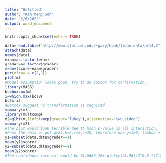 ---
title: "Untitled"
author: "Kah Meng Soh"
date: "2/6/2022"
output: word_document
---

```{r setup, include=FALSE}
knitr::opts_chunk$set(echo = TRUE)
```
```{r fig.height=7.5,fig.width=7.5}
data=read.table("http://www.stat.umn.edu/~gary/book/fcdae.data/pr14.3",header=TRUE)
attach(data)
names(data)
exam=as.factor(exam)
grader=as.factor(grader)
m=aov(score~exam+grader)
par(mfrow = c(2,2))
plot(m)
#Model assumption looks good, try to do boxcox for confirmation.
library(MASS)
bc=boxcox(m)
i=which.max(bc$y)
bc$x[i]
#Boxcox suggest no transformation is required
summary(m)
library(multcomp)
m2=glht(m,linfct=mcp(grader='Tukey'),alternative='two.sided')
summary(m2)
#The plot would look terrible due to high p-value in all interaction.
#From the data we got g=25,k=5,r=6,b=30, therefore kb=rg=150, lambda = 6(4)/(25-1)=1
y1=subset(data,data$grader==1)
mean(y1$score)
y2=subset(data,data$grader==1)
mean(y2$score)
#The confidence interval would be 64.6666-70+-qtukey(25.96)/2^0.5 *(7.2(1/5+1/5))^0.5
```
